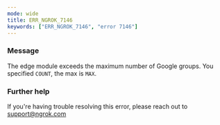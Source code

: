 ```yaml
---
mode: wide
title: ERR_NGROK_7146
keywords: ["ERR_NGROK_7146", "error 7146"]
---
```


### Message

The edge module exceeds the maximum number of Google groups. You specified `COUNT`, the max is `MAX`.

### Further help

If you're having trouble resolving this error, please reach out to [support@ngrok.com](mailto:support@ngrok.com?subject=Help%20with%20ERR_NGROK_7146)
